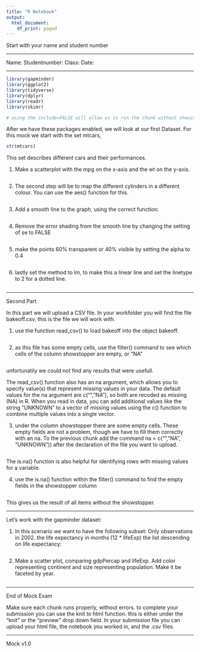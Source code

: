 ```yaml
---
title: "R Notebook"
output:
  html_document:
    df_print: paged
---
```

Start with your name and student number

**************************

Name: 
 Studentnumber:
 Class:
 Date: 

********************

```r
library(gapminder)
library(ggplot2)
library(tidyverse)
library(dplyr)
library(readr)
library(skimr)

# using the include=FALSE will allow us to run the chunk without showing it in the knitted HTML file. 

```

After we have these packages enabled, we will look at our first Dataset. For this mock we start with the set mtcars,

```r
str(mtcars)
```
This set describes different cars and their performances. 


1) Make a scatterplot with the mpg on the x-axis and the wt on the y-axis. 

```r

```

2) The second step will be to map the different cylinders in a different colour. You can use the aes() function for this. 

```r

```

3) Add a smooth line to the graph, using the correct function:

```r

```

4) Remove the error shading from the smooth line by changing the setting of se to FALSE

```r

```

5) make the points 60% transparent or 40% visible by setting the alpha to 0.4

```r

```

6) lastly set the method to lm, to make this a linear line and set the linetype to 2 for a dotted line.

```r

```

*********************
Second Part

In this part we will upload a CSV file. 
In your workfolder you will find the file bakeoff.csv, this is the file we will work with. 

1) use the function read_csv() to load bakeoff into the object bakeoff.

```r

```

2) as this file has some empty cells, use the filter() command to see which cells of the column showstopper are empty, or "NA" 

```r

```

unfortunatily we could not find any results that were usefull.

The read_csv() function also has an na argument, which allows you to specify value(s) that represent missing values in your data. The default values for the na argument are c("", "NA"), so both are recoded as missing (NA) in R. When you read in data, you can add additional values like the string "UNKNOWN" to a vector of missing values using the c() function to combine multiple values into a single vector.

3) under the column showstopper there are some empty cells. These empty fields are not a problem, though we have to fill them correctly with an na. To the previous chunk add the command na = c("", "NA", "UNKNOWN")) after the declaration of the file you want to upload. 

```r

```


The is.na() function is also helpful for identifying rows with missing values for a variable.


4) use the is.na() function within the filter() command to find the empty fields in the showstopper column

```r

```

This gives us the result of all items without the showstopper. 

*************

Let's work with the gapminder dataset:

1) In this scenario we want to have the following subset:
Only observations in 2002.
the life expectancy in months (12 * lifeExp)
the list descending on life expectancy:

```r

```


2) Make a scatter plot, comparing gdpPercap and lifeExp. Add color representing continent and size representing population. Make it be faceted by year. 

```r

```

***********

 End of Mock Exam 

Make sure each chunk runs properly, without errors. 
to complete your submission you can use the knit to html function. this is either under the "knit" or the "preview" drop down field. 
In your submission file you can upload your html file, the notebook you worked in, and the .csv files. 


************

 
 Mock v1.0